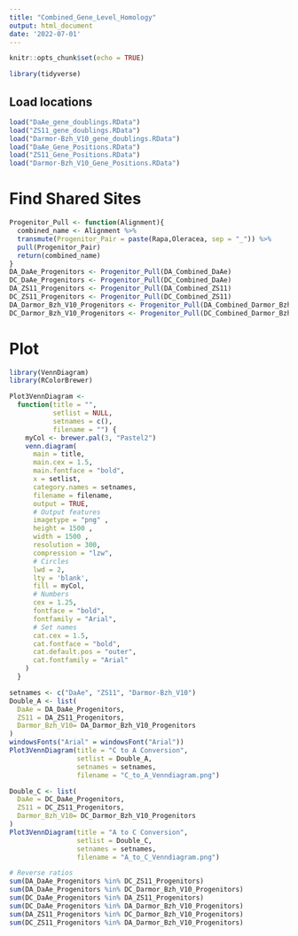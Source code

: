 ```yaml
---
title: "Combined_Gene_Level_Homology"
output: html_document
date: '2022-07-01'
---
```


```r
knitr::opts_chunk$set(echo = TRUE)
```

```r
library(tidyverse)
```

## Load locations
```r
load("DaAe_gene_doublings.RData")
load("ZS11_gene_doublings.RData")
load("Darmor-Bzh_V10_gene_doublings.RData")
load("DaAe_Gene_Positions.RData")
load("ZS11_Gene_Positions.RData")
load("Darmor-Bzh_V10_Gene_Positions.RData")
```

# Find Shared Sites
```r
Progenitor_Pull <- function(Alignment){
  combined_name <- Alignment %>%
  transmute(Progenitor_Pair = paste(Rapa,Oleracea, sep = "_")) %>%
  pull(Progenitor_Pair)
  return(combined_name)
}
DA_DaAe_Progenitors <- Progenitor_Pull(DA_Combined_DaAe)
DC_DaAe_Progenitors <- Progenitor_Pull(DC_Combined_DaAe)
DA_ZS11_Progenitors <- Progenitor_Pull(DA_Combined_ZS11)
DC_ZS11_Progenitors <- Progenitor_Pull(DC_Combined_ZS11)
DA_Darmor_Bzh_V10_Progenitors <- Progenitor_Pull(DA_Combined_Darmor_Bzh_V10)
DC_Darmor_Bzh_V10_Progenitors <- Progenitor_Pull(DC_Combined_Darmor_Bzh_V10)
```

# Plot
```r
library(VennDiagram)
library(RColorBrewer)

Plot3VennDiagram <-
  function(title = "",
           setlist = NULL,
           setnames = c(),
           filename = "") {
    myCol <- brewer.pal(3, "Pastel2")
    venn.diagram(
      main = title,
      main.cex = 1.5,
      main.fontface = "bold",
      x = setlist,
      category.names = setnames,
      filename = filename,
      output = TRUE,
      # Output features
      imagetype = "png" ,
      height = 1500 ,
      width = 1500 ,
      resolution = 300,
      compression = "lzw",
      # Circles
      lwd = 2,
      lty = 'blank',
      fill = myCol,
      # Numbers
      cex = 1.25,
      fontface = "bold",
      fontfamily = "Arial",
      # Set names
      cat.cex = 1.5,
      cat.fontface = "bold",
      cat.default.pos = "outer",
      cat.fontfamily = "Arial"
    )
  }

setnames <- c("DaAe", "ZS11", "Darmor-Bzh_V10")
Double_A <- list(
  DaAe = DA_DaAe_Progenitors,
  ZS11 = DA_ZS11_Progenitors,
  Darmor_Bzh_V10= DA_Darmor_Bzh_V10_Progenitors
)
windowsFonts("Arial" = windowsFont("Arial"))
Plot3VennDiagram(title = "C to A Conversion",
                 setlist = Double_A,
                 setnames = setnames,
                 filename = "C_to_A_Venndiagram.png")

Double_C <- list(
  DaAe = DC_DaAe_Progenitors,
  ZS11 = DC_ZS11_Progenitors,
  Darmor_Bzh_V10= DC_Darmor_Bzh_V10_Progenitors
)
Plot3VennDiagram(title = "A to C Conversion",
                 setlist = Double_C,
                 setnames = setnames,
                 filename = "A_to_C_Venndiagram.png")

# Reverse ratios
sum(DA_DaAe_Progenitors %in% DC_ZS11_Progenitors)
sum(DA_DaAe_Progenitors %in% DC_Darmor_Bzh_V10_Progenitors)
sum(DC_DaAe_Progenitors %in% DA_ZS11_Progenitors)
sum(DC_DaAe_Progenitors %in% DA_Darmor_Bzh_V10_Progenitors)
sum(DA_ZS11_Progenitors %in% DC_Darmor_Bzh_V10_Progenitors)
sum(DC_ZS11_Progenitors %in% DA_Darmor_Bzh_V10_Progenitors)
```


